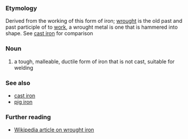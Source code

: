 ===Etymology===
Derived from the working of this form of iron; [[wrought]] is the old past and past participle of to [[work]], a wrought metal is one that is hammered into shape. See [[cast iron]] for comparison

===Noun===
#a tough, malleable, ductile form of iron that is not cast, suitable for welding

===See also===
*[[cast iron]]
*[[pig iron]]

===Further reading===
*[[w:Wrought iron|Wikipedia article on wrought iron]]